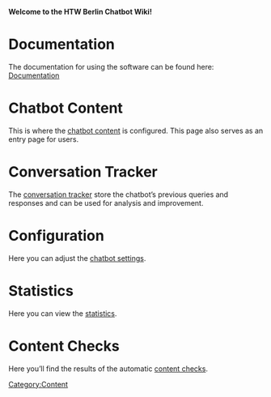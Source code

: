 [[Category:Content]]
<strong>Welcome to the HTW Berlin Chatbot Wiki!</strong>

= Documentation =

The documentation for using the software can be found here: [https://bergwerk.readthedocs.io/en/latest/ Documentation]

= Chatbot Content =

This is where the [[Start|chatbot content]] is configured. This page also serves as an entry page for users.

= Conversation Tracker =

The [[Tracker|conversation tracker]] store the chatbot’s previous queries and responses and can be used for analysis and improvement.

= Configuration =

Here you can adjust the [[Configuration|chatbot settings]].

= Statistics =

Here you can view the [[Stats|statistics]].

= Content Checks =

Here you’ll find the results of the automatic [[Check content|content checks]].
